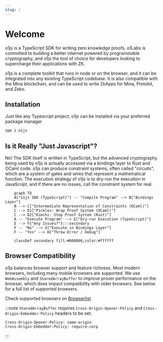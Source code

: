 ```yaml
---
slug: /
---
```


# Welcome

o1js is a TypeScript SDK for writing zero knowledge proofs.  o1Labs is committed to building
a better internet powered by programmable cryptography, and o1js the tool of choice for
developers looking to supercharge their applications with ZK.

o1js is a complete toolkit that runs in node or on the browser, and it can be integrated into
any existing TypeScript codebase.  It is also compatible with the Mina blockchain, and can be
used to write ZkApps for Mina, Protokit, and Zeko.

## Installation

Just like any Typescript project, o1js can be installed via your preferred package manager

```sh
npm i o1js
```

## Is it Really "Just Javascript"?

No!  The SDK itself is written in TypeScript, but the advanced cryptography being used by o1js
is actually accessed via a bindings layer to Rust and OCaml code.  o1js can produce constraint
systems, often called "circuits", which are a system of gates and wires that represent a 
mathematical function.  The execution strategy of o1js is to dry-run the execution in 
JavaScript, and if there are no issues, call the constraint system for real.

```mermaid
    graph TD
    A["o1js SDK (TypeScript)"] -- "Compile Program" --> B["Bindings Layer"]
    B --> C["Intermediate Representation of Constraints (OCaml)"]
    C --> D1["Pickles: Wrap Proof System (OCaml)"]
    C --> D2["Kimchi: Step Proof System (Rust)"]
    A -- "Execute Program" --> E["Dry-run Execution (TypeScript)"]
    E --> F{"Any Issues?"}:::secondary
    F -- "No" --> G["Execute in Bindings Layer"]
    F -- "Yes" --> H["Throw Error / Debug"]

    classDef secondary fill:#000000,color:#ffffff
```

## Browser Compatibility

o1js balances browser support and feature richness.  Most modern browsers, including many mobile browsers
are supported.  We use `WebAssembly` and `SharedArrayBuffer` to improve prover performance on the browser,
which does impact compatibility with older browsers.  See below for a full list of supported browsers.

Check supported browsers on [Browserlist](https://browsersl.ist/#q=fully+supports+sharedarraybuffer+and+fully+supports+wasm+and+not+dead)

:::note
`SharedArrayBuffer` requires `Cross-Origin-Opener-Policy` and `Cross-Origin-Embedder-Policy` headers to be set.

```
Cross-Origin-Opener-Policy: same-origin
Cross-Origin-Embedder-Policy: require-corp
```
:::
